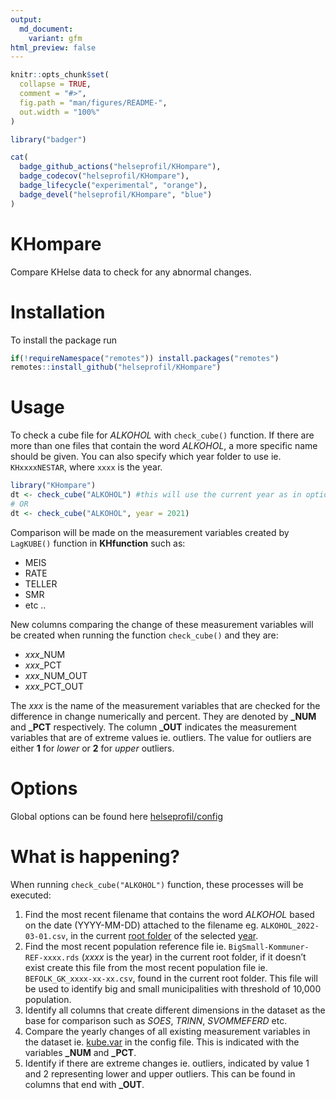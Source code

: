 ```yaml
---
output:
  md_document:
    variant: gfm
html_preview: false
---
```


```r
knitr::opts_chunk$set(
  collapse = TRUE,
  comment = "#>",
  fig.path = "man/figures/README-",
  out.width = "100%"
)
``` 

```r
library("badger")
```

```r
cat(
  badge_github_actions("helseprofil/KHompare"),
  badge_codecov("helseprofil/KHompare"),
  badge_lifecycle("experimental", "orange"),
  badge_devel("helseprofil/KHompare", "blue")
)
```


# KHompare

Compare KHelse data to check for any abnormal changes.

# Installation

To install the package run

```r
if(!requireNamespace("remotes")) install.packages("remotes")
remotes::install_github("helseprofil/KHompare")
```

# Usage 

To check a cube file for *ALKOHOL* with `check_cube()` function. If there are
more than one files that contain the word *ALKOHOL*, a more specific name should
be given. You can also specify which year folder to use ie. `KHxxxxNESTAR`,
where `xxxx` is the year.

```r
library("KHompare")
dt <- check_cube("ALKOHOL") #this will use the current year as in options("kh.year")
# OR
dt <- check_cube("ALKOHOL", year = 2021)
```

Comparison will be made on the measurement variables created by `LagKUBE()`
function in **KHfunction** such as:

- MEIS
- RATE
- TELLER
- SMR
- etc ..

New columns comparing the change of these measurement variables will be created
when running the function `check_cube()` and they are:

- *xxx*_NUM
- *xxx*_PCT
- *xxx*_NUM_OUT
- *xxx*_PCT_OUT

The *xxx* is the name of the measurement variables that are checked for the
difference in change numerically and percent. They are denoted by **\_NUM** and
**\_PCT** respectively. The column **\_OUT** indicates the measurement variables
that are of extreme values ie. outliers. The value for outliers are either **1**
for *lower* or **2** for *upper* outliers.

# Options

Global options can be found here [helseprofil/config](https://github.com/helseprofil/config/blob/main/config-khompare.yml)

# What is happening?

When running `check_cube("ALKOHOL")` function, these processes will be executed:

1. Find the most recent filename that contains the word *ALKOHOL* based on the
   date (YYYY-MM-DD) attached to the filename eg. `ALKOHOL_2022-03-01.csv`, in
   the current [root
   folder](https://github.com/helseprofil/config/blob/main/config-khompare.yml#L12)
   of the selected
   [year](https://github.com/helseprofil/config/blob/main/config-khompare.yml#L3).
2. Find the most recent population reference file ie.
   `BigSmall-Kommuner-REF-xxxx.rds` (*xxxx* is the year) in the current root
   folder, if it doesn't exist create this file from the most recent population
   file ie. `BEFOLK_GK_xxxx-xx-xx.csv`, found in the current root folder. This
   file will be used to identify big and small municipalities with threshold of
   10,000 population.
3. Identify all columns that create different dimensions in the dataset as the
   base for comparison such as *SOES*, *TRINN*, *SVOMMEFERD* etc.
4. Compare the yearly changes of all existing measurement variables in the
   dataset ie.
   [kube.var](https://github.com/helseprofil/config/blob/main/config-khompare.yml#L23)
   in the config file. This is indicated with the variables **\_NUM** and
   **\_PCT**.
5. Identify if there are extreme changes ie. outliers, indicated by value 1 and
   2 representing lower and upper outliers. This can be found in columns that
   end with **\_OUT**. 
